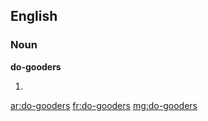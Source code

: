 ==English==

===Noun===
'''do-gooders'''

# {{plural of|[[do-gooder]]}}

[[ar:do-gooders]]
[[fr:do-gooders]]
[[mg:do-gooders]]